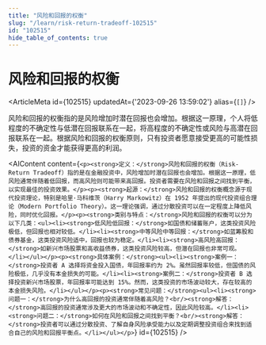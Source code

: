 ```yaml
---
title: "风险和回报的权衡"
slug: "/learn/risk-return-tradeoff-102515"
id: "102515"
hide_table_of_contents: true
---
```



# 风险和回报的权衡

<ArticleMeta id={102515} updatedAt={'2023-09-26 13:59:02'} alias={`[]`} />
<div className='border-solid border-b border-t-0 my-4 border-[var(--ifm-color-gray-300)]' />

风险和回报的权衡指的是风险增加时潜在回报也会增加。根据这一原理，个人将低程度的不确定性与低潜在回报联系在一起，将高程度的不确定性或风险与高潜在回报联系在一起。根据风险和回报的权衡原则，只有投资者愿意接受更高的可能性损失，投资的资金才能获得更高的利润。

<AIContent content={`<p><strong>定义：</strong>风险和回报的权衡（Risk-Return Tradeoff）指的是在金融投资中，风险增加时潜在回报也会增加。根据这一原理，低风险通常伴随着低回报，而高风险则可能带来高回报。投资者需要在风险和回报之间找到平衡，以实现最佳的投资效果。</p><p><strong>起源：</strong>风险和回报的权衡概念源于现代投资理论，特别是哈里·马科维茨（Harry Markowitz）在 1952 年提出的现代投资组合理论（Modern Portfolio Theory）。这一理论强调，通过分散投资可以在一定程度上降低风险，同时优化回报。</p><p><strong>类别与特点：</strong>风险和回报的权衡可以分为以下几类：<ul><li><strong>低风险低回报：</strong>如国债和储蓄账户，这类投资风险极低，但回报也相对较低。</li><li><strong>中等风险中等回报：</strong>如蓝筹股和债券基金，这类投资风险适中，回报也较为稳定。</li><li><strong>高风险高回报：</strong>如新兴市场股票和高收益债券，这类投资风险较高，但潜在回报也非常可观。</li></ul></p><p><strong>具体案例：</strong><ul><li><strong>案例一：</strong>投资者 A 选择将资金投入国债，年回报率约为 2%。虽然回报率较低，但国债的风险极低，几乎没有本金损失的可能。</li><li><strong>案例二：</strong>投资者 B 选择投资新兴市场股票，年回报率可能达到 15%。然而，这类投资的市场波动较大，存在较高的本金损失风险。</li></ul></p><p><strong>常见问题：</strong><ul><li><strong>问题一：</strong>为什么高回报的投资通常伴随着高风险？<br/><strong>解答：</strong>高回报的投资通常涉及更大的市场波动和不确定性，因此风险较高。</li><li><strong>问题二：</strong>如何在风险和回报之间找到平衡？<br/><strong>解答：</strong>投资者可以通过分散投资、了解自身风险承受能力以及定期调整投资组合来找到适合自己的风险和回报平衡点。</li></ul></p>`} id={102515} />
